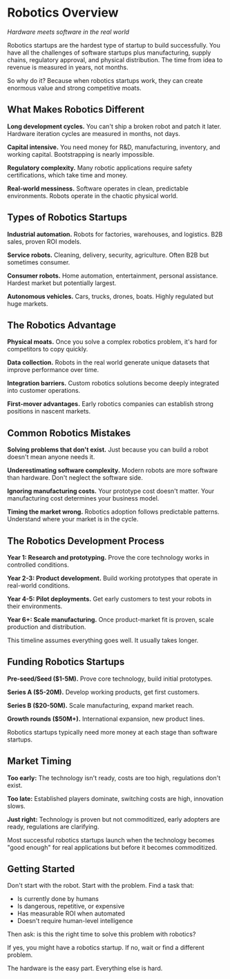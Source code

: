 # Robotics Overview

*Hardware meets software in the real world*

Robotics startups are the hardest type of startup to build successfully. You have all the challenges of software startups plus manufacturing, supply chains, regulatory approval, and physical distribution. The time from idea to revenue is measured in years, not months.

So why do it? Because when robotics startups work, they can create enormous value and strong competitive moats.

## What Makes Robotics Different

**Long development cycles.** You can't ship a broken robot and patch it later. Hardware iteration cycles are measured in months, not days.

**Capital intensive.** You need money for R&D, manufacturing, inventory, and working capital. Bootstrapping is nearly impossible.

**Regulatory complexity.** Many robotic applications require safety certifications, which take time and money.

**Real-world messiness.** Software operates in clean, predictable environments. Robots operate in the chaotic physical world.

## Types of Robotics Startups

**Industrial automation.** Robots for factories, warehouses, and logistics. B2B sales, proven ROI models.

**Service robots.** Cleaning, delivery, security, agriculture. Often B2B but sometimes consumer.

**Consumer robots.** Home automation, entertainment, personal assistance. Hardest market but potentially largest.

**Autonomous vehicles.** Cars, trucks, drones, boats. Highly regulated but huge markets.

## The Robotics Advantage

**Physical moats.** Once you solve a complex robotics problem, it's hard for competitors to copy quickly.

**Data collection.** Robots in the real world generate unique datasets that improve performance over time.

**Integration barriers.** Custom robotics solutions become deeply integrated into customer operations.

**First-mover advantages.** Early robotics companies can establish strong positions in nascent markets.

## Common Robotics Mistakes

**Solving problems that don't exist.** Just because you can build a robot doesn't mean anyone needs it.

**Underestimating software complexity.** Modern robots are more software than hardware. Don't neglect the software side.

**Ignoring manufacturing costs.** Your prototype cost doesn't matter. Your manufacturing cost determines your business model.

**Timing the market wrong.** Robotics adoption follows predictable patterns. Understand where your market is in the cycle.

## The Robotics Development Process

**Year 1: Research and prototyping.** Prove the core technology works in controlled conditions.

**Year 2-3: Product development.** Build working prototypes that operate in real-world conditions.

**Year 4-5: Pilot deployments.** Get early customers to test your robots in their environments.

**Year 6+: Scale manufacturing.** Once product-market fit is proven, scale production and distribution.

This timeline assumes everything goes well. It usually takes longer.

## Funding Robotics Startups

**Pre-seed/Seed ($1-5M).** Prove core technology, build initial prototypes.

**Series A ($5-20M).** Develop working products, get first customers.

**Series B ($20-50M).** Scale manufacturing, expand market reach.

**Growth rounds ($50M+).** International expansion, new product lines.

Robotics startups typically need more money at each stage than software startups.

## Market Timing

**Too early:** The technology isn't ready, costs are too high, regulations don't exist.

**Too late:** Established players dominate, switching costs are high, innovation slows.

**Just right:** Technology is proven but not commoditized, early adopters are ready, regulations are clarifying.

Most successful robotics startups launch when the technology becomes "good enough" for real applications but before it becomes commoditized.

## Getting Started

Don't start with the robot. Start with the problem. Find a task that:
- Is currently done by humans
- Is dangerous, repetitive, or expensive
- Has measurable ROI when automated
- Doesn't require human-level intelligence

Then ask: is this the right time to solve this problem with robotics?

If yes, you might have a robotics startup. If no, wait or find a different problem.

The hardware is the easy part. Everything else is hard.